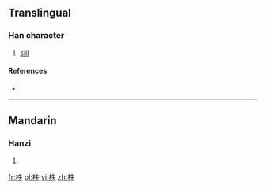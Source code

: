 ==Translingual==

===Han character===
{{Han char|rn=75|rad=木|as=05|sn=9|four=4593<sub>0</sub>|canj=木竹手人 (DHQO)|ids=⿰[[木]][[失]]}}

# [[sill]]

====References====
* {{Han ref|kx=0520.050|dkj=14641|dj=0908.040|hdz=21184.070|uh=67E3|ud=26595|bh=CF50|bd=53072}}

----

==Mandarin==

===Hanzi===
{{cmn-hanzi|pin=[[zhì]] ([[zhi4]])|wg=chih<sup>4</sup>}}

# {{defn|lang=cmn|sort=木05}}

[[fr:柣]]
[[pl:柣]]
[[vi:柣]]
[[zh:柣]]